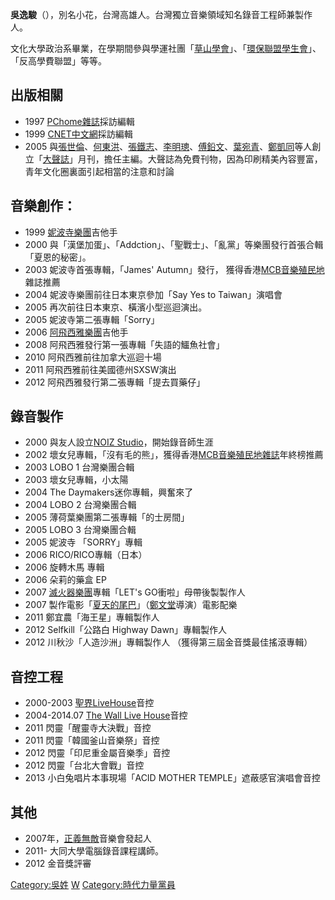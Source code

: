 '''吳逸駿'''（{{bd|1971年||||W吳}}），別名小花，台灣高雄人。台灣獨立音樂領域知名錄音工程師兼製作人。

文化大學政治系畢業，在學期間參與學運社團「[[草山學會|草山學會]]」、「[[環保聯盟學生會|環保聯盟學生會]]」、「反高學費聯盟」等等。

==出版相關==
*1997 [[PChome雜誌|PChome雜誌]]採訪編輯
*1999 [[CNET中文網|CNET中文網]]採訪編輯
*2005 與[[張世倫|張世倫]]、[[何東洪|何東洪]]、[[張鐵志|張鐵志]]、[[李明璁|李明璁]]、[[傅鉛文|傅鉛文]]、[[葉宛青|葉宛青]]、[[鄭凱同|鄭凱同]]等人創立「[[大聲誌|大聲誌]]」月刊，擔任主編。大聲誌為免費刊物，因為印刷精美內容豐富，青年文化圈裏面引起相當的注意和討論

==音樂創作：==
*1999 [[妮波寺樂團|妮波寺樂團]]吉他手
*2000 與「漢堡加蛋」、「Addction」、「聖戰士」、「亂黨」等樂團發行首張合輯「夏恩的秘密」。
*2003 妮波寺首張專輯，「James' Autumn」發行， 獲得香港[[MCB音樂殖民地|MCB音樂殖民地]]雜誌推薦
*2004 妮波寺樂團前往日本東京參加「Say Yes to Taiwan」演唱會
*2005 再次前往日本東京、橫濱小型巡迴演出。
*2005 妮波寺第二張專輯「Sorry」
*2006 [[阿飛西雅樂團|阿飛西雅樂團]]吉他手
*2008 阿飛西雅發行第一張專輯「失語的鱷魚社會」
*2010 阿飛西雅前往加拿大巡迴十場
*2011 阿飛西雅前往美國德州SXSW演出
*2012 阿飛西雅發行第二張專輯「提去買藥仔」

==錄音製作==
*2000 與友人設立[[NOIZ_Studio|NOIZ Studio]]，開始錄音師生涯
*2002 壞女兒專輯，「沒有毛的熊」，獲得香港[[MCB音樂殖民地雜誌|MCB音樂殖民地雜誌]]年終榜推薦
*2003 LOBO 1 台灣樂團合輯
*2003 壞女兒專輯，小太陽
*2004 The Daymakers迷你專輯，興奮來了
*2004 LOBO 2 台灣樂團合輯
*2005 薄荷葉樂團第二張專輯「的士房間」
*2005 LOBO 3 台灣樂團合輯
*2005 妮波寺 「SORRY」專輯
*2006 RICO/RICO專輯（日本）
*2006 旋轉木馬 專輯
*2006 朵莉的藥盒 EP
*2007 [[滅火器樂團|滅火器樂團]]專輯「LET's GO衝啦」母帶後製製作人
*2007 製作電影「[[夏天的尾巴|夏天的尾巴]]」（[[鄭文堂|鄭文堂]]導演）電影配樂
*2011 鄭宜農「海王星」專輯製作人
*2012 Selfkill「公路白 Highway Dawn」專輯製作人
*2012 川秋沙「人造沙洲」專輯製作人 （獲得第三屆金音獎最佳搖滾專輯）

==音控工程==
*2000-2003 [[聖界|聖界]]LiveHouse音控
*2004-2014.07 [[The_Wall_Live_House|The Wall Live House]]音控
*2011 閃靈「醒靈寺大決戰」音控
*2011 閃靈「韓國釜山音樂祭」音控
*2012 閃靈「印尼重金屬音樂季」音控
*2012 閃靈「台北大會戰」音控
*2013 小白兔唱片本事現場「ACID MOTHER TEMPLE」遮蔽感官演唱會音控

==其他==
*2007年，[[正義無敵|正義無敵]]音樂會發起人
*2011- 大同大學電腦錄音課程講師。
*2012 金音獎評審

{{阿飛西雅}}
{{Portal bar|台灣|政治|音樂|人物}}

[[Category:吳姓|Category:吳姓]]
[[Category:中國文化大學校友|W]]
[[Category:時代力量黨員|Category:時代力量黨員]]
